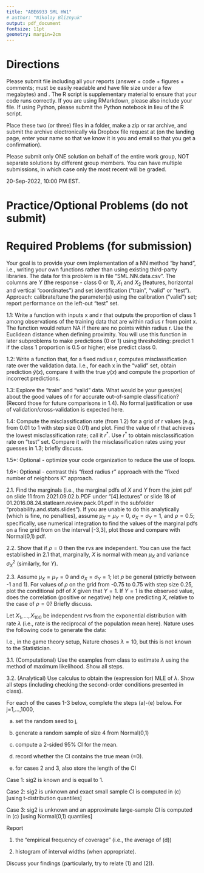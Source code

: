 ---
title: "ABE6933 SML HW1"
# author: "Nikolay Bliznyuk"
output: pdf_document
fontsize: 11pt
geometry: margin=2cm
---

# Directions

Please submit \textbf{ONE PDF} file including all your reports (answer + code + figures + comments; must be easily readable and have file size under a few megabytes) and \textbf{ONE R code script}. The R script is supplementary material to ensure that your code runs correctly. If you are using RMarkdown, please also include your \texttt{.Rmd} file. If using Python, please submit the Python notebook in lieu of the R script.

Place these two (or three) files in a folder, make a zip or rar archive, and submit the archive electronically via Dropbox file request  at \texttt{\url{tinyurl.com/nbliznyuk-submit-files}}
(on the landing page, enter your name so that we know it is you and email so that you get a confirmation).

Please submit only ONE solution on behalf of the entire work group, NOT separate solutions by different group members. You can have multiple submissions, in which case only the most recent will be graded.


\textbf{Deadline:} 20-Sep-2022, 10:00 PM EST. 


# Practice/Optional Problems (do not submit)
\begin{enumerate}

\item Practice with pdfs and cdfs: integrate uniform and exponential pdfs to obtain the cdfs, then differentiate your cdf expressions; make sure you get the same results (the correct pdfs); be super cautious about the range of possible values (aka support of a rv). This should be done by whatever means necessary, e.g., by analytical or numerical integration/differentiation.

\item Try to repeat the preceding exercise for normal and general gamma pdfs (can you find closed-form math expressions?); appreciate the fact that we can work with pdfs rather than cdfs

\item Verify the factorization criterion for independence in the pdf form (i.e., establish equivalence of pdf \& cdf versions) for 2 rvs. 

\item (a) MLE by hand: try to do analytical maximization of the likelihood rather than the log-likelihood for a problem of your choice (any sample size of 10 or greater);

\item[] (b) MLE graphically/numerically using R: try to plot your likelihood function in 4(a); compare with the plots of log-likelihood; which one is better behaved?

\item Implement (by hand, without using external R libraries) the log-likelihood for the bivariate normal data model. Use numerical optimization to obtain the MLE of the 5-dimensional parameter vector (muv, sigv, rho). Refer to "2020.09.15.demo.MLE.R" under the code folder for details on how to generate the data.

\end{enumerate}

# Required Problems (for submission)

\textbf{1. (Inefficient) Implementation by hand a nearest-neighbors-like classifier with 2d features.}  

Your goal is to provide your own implementation of a NN method "by hand", i.e., writing your own functions rather than using existing third-party libraries.
The data for this problem is in file "SML.NN.data.csv". The columns are
$Y$ (the response - class 0 or 1), $X_1$ and $X_2$ (features, horizontal and vertical "coordinates") and set identification ("train", "valid" or "test").
Approach: calibrate/tune the parameter(s) using the calibration ("valid") set; report performance on the left-out "test" set. 

1.1: Write a function \texttt{getClass1Prop(x, r)} with inputs x and r that outputs
the proportion of class 1 among observations of the training data that are within radius r from point x. The function would return NA if there are no points within radius r. Use the Euclidean distance when defining proximity. You will use this function in later subproblems to make predictions (0 or 1) using thresholding: predict 1 if the class 1 proportion is 0.5 or higher; else predict class 0.

1.2: Write a function that, for a fixed radius r, computes misclassification rate over the validation data. I.e., for each x in the "valid" set, obtain prediction $\widehat{y}(x)$, compare it with the true $y(x)$ and compute the proportion of incorrect predictions.

1.3: Explore the "train" and "valid" data. What would be your guess(es) about the good values of r for accurate out-of-sample classification? (Record those for future comparisons in 1.4). No formal justification or use of validation/cross-validation is expected here.

1.4: Compute the misclassification rate (from 1.2) for a grid of r values (e.g., from 0.01 to 1 with step size 0.01) and plot. Find the value of r that achieves the lowest misclassification rate; call it $r^*$. Use $r^*$ to obtain misclassification rate on "test" set. Compare it with the misclassification rates using your guesses in 1.3; briefly discuss.

1.5*: Optional - optimize your code organization to reduce the use of loops. 

1.6*: Optional - contrast this "fixed radius r" approach with the "fixed number of neighbors K" approach. 

\bigskip


\textbf{2. Factorization criterion in action in the special case of the bivariate normal pdf.}

2.1. Find the marginals (i.e., the marginal pdfs of $X$ and $Y$ from the joint pdf on slide 11 from 2021.09.02.b.PDF under "[4].lectures" or slide 18 of 01.2016.08.24.statlearn.review.pack.01.pdf in the subfolder "probability.and.stats.slides"). If you are unable to do this analytically (which is fine, no penalties), assume $\mu_X = \mu_Y = 0$, $\sigma_X = \sigma_Y = 1$, and $\rho = 0.5$; specifically, use numerical integration to find the values of the marginal pdfs on a fine grid from on the interval [-3,3], plot those and compare with Normal(0,1) pdf.

2.2. Show that if $\rho = 0$ then the rvs are independent. You can use the fact established in 2.1 that, marginally, $X$ is normal with mean $\mu_X$ and variance $\sigma_X^2$ (similarly, for $Y$).

2.3. Assume $\mu_X = \mu_Y = 0$ and $\sigma_X = \sigma_Y = 1$; let $\rho$ be general (strictly between -1 and 1). For values of $\rho$ on the grid from -0.75 to 0.75 with step size 0.25, plot the conditional pdf of $X$ given that $Y=1$. If $Y = 1$ is the observed value, does the correlation (positive or negative) help one predicting $X$, relative to the case of $\rho=0$? Briefly discuss.

\bigskip

\textbf{3. MLE with data from exponential distribution.} 

Let $X_1,\ldots,X_{100}$ be independent rvs from the exponential distribution with rate $\lambda$ (i.e., rate is the reciprocal of the population mean here).
Nature uses the following code to generate the data:

\begin{verbatim}
set.seed(0); x = rexp(100,10); 
\end{verbatim}
I.e., in the game theory setup, Nature choses $\lambda=10$, but this is not known to the Statistician. 

3.1. (Computational) Use the examples from class to estimate $\lambda$ using the method of maximum likelihood. Show all steps.

3.2. (Analytical) Use calculus to obtain the (expression for) MLE of $\lambda$. Show all steps (including checking the second-order conditions presented in class).


\textbf{4. Exact and approximate small-sample CIs for the mean.}

For each of the cases 1-3 below, complete the steps (a)-(e) below.
For j=1,...,1000, 

(a) set the random seed to j, 

(b) generate a random sample of size 4 from Normal(0,1)

(c) compute a 2-sided 95% CI for the mean.

(d) record whether the CI contains the true mean (=0).

(e) for cases 2 and 3, also store the length of the CI

Case 1: sig2 is known and is equal to 1.

Case 2: sig2 is unknown and exact small sample CI is computed in (c) [using t-distribution quantiles]

Case 3: sig2 is unknown and an approximate large-sample CI is computed in (c) [using Normal(0,1) quantiles]

Report 

(1) the "empirical frequency of coverage" (i.e., the average of (d)) 

(2) histogram of interval widths (when appropriate).

Discuss your findings (particularly, try to relate (1) and (2)).




